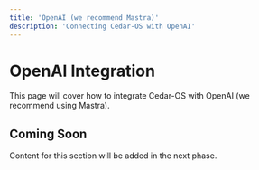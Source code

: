 ```yaml
---
title: 'OpenAI (we recommend Mastra)'
description: 'Connecting Cedar-OS with OpenAI'
---
```


# OpenAI Integration

This page will cover how to integrate Cedar-OS with OpenAI (we recommend using Mastra).

## Coming Soon

Content for this section will be added in the next phase.
